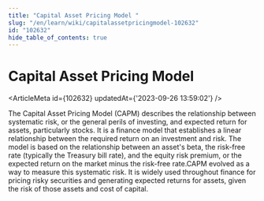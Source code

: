 ```yaml
---
title: "Capital Asset Pricing Model "
slug: "/en/learn/wiki/capitalassetpricingmodel-102632"
id: "102632"
hide_table_of_contents: true
---
```



# Capital Asset Pricing Model 

<ArticleMeta id={102632} updatedAt={'2023-09-26 13:59:02'} />
<div className='border-solid border-b border-t-0 my-4 border-[var(--ifm-color-gray-300)]' />

The Capital Asset Pricing Model (CAPM) describes the relationship between systematic risk, or the general perils of investing, and expected return for assets, particularly stocks. It is a finance model that establishes a linear relationship between the required return on an investment and risk. The model is based on the relationship between an asset's beta, the risk-free rate (typically the Treasury bill rate), and the equity risk premium, or the expected return on the market minus the risk-free rate.CAPM evolved as a way to measure this systematic risk. It is widely used throughout finance for pricing risky securities and generating expected returns for assets, given the risk of those assets and cost of capital.
